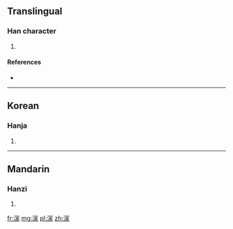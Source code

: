 ==Translingual==

===Han character===
{{Han char|rn=85|rad=水|as=10|sn=13|four=|canj=水月一人 (EBMO)}}

# {{defn|Han|sort=水10}}

====References====
* {{Han ref|kx=0639.220|dkj=17932|dj=1046.140|hdz=31709.030|uh=6E95|ud=28309}}

----

==Korean==

===Hanja===
{{ko-hanja|hangeul=몽|eumhun=|rv=mong|mr=mong|y=mong}}

# {{defn|Korean|sort=水10}}

----

==Mandarin==

===Hanzi===
{{cmn-hanzi|pin=[[mèng]] ([[meng4]])|wg=meng<sup>4</sup>}}

# {{defn|Mandarin|sort=水10}}

[[fr:溕]]
[[mg:溕]]
[[pl:溕]]
[[zh:溕]]